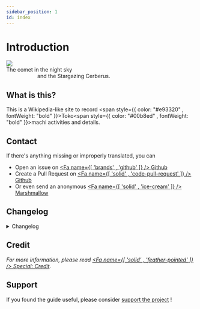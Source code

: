 ```yaml
---
sidebar_position: 1
id: index
---
```



# Introduction

<p style={{ textAlign: 'center', fontStyle: 'italic' }}>
  <img src={require('./intro.png').default} style={{ width: '10rem', height: '10rem' }} />
  <br />
  The comet in the night
  sky&nbsp;&nbsp;&nbsp;&nbsp;&nbsp;&nbsp;&nbsp;&nbsp;&nbsp;&nbsp;&nbsp;&nbsp;&nbsp;&nbsp;&nbsp;&nbsp;&nbsp;&nbsp;&nbsp;&nbsp;&nbsp;
  <br />
  &nbsp;&nbsp;&nbsp;&nbsp;&nbsp;&nbsp;&nbsp;&nbsp;&nbsp;&nbsp;&nbsp;&nbsp;&nbsp;&nbsp;&nbsp;&nbsp;&nbsp;&nbsp;&nbsp;&nbsp;&nbsp;and
  the Stargazing Cerberus.
</p>

## What is this?

This is a Wikipedia-like site to record <span style={{ color: "#e93320" , fontWeight: "bold" }}>Toko</span><span style={{ color: "#00b8ed" , fontWeight: "bold" }}>machi</span> activities and details.

## Contact

If there's anything missing or improperly translated, you can

- Open an issue on [<Fa name={[ 'brands' , 'github' ]} /> Github](https://github.com/aozaki-kuro/suisei-toko-history/issues/new)
- Create a Pull Request on [<Fa name={[ 'solid' , 'code-pull-request' ]} /> Github](https://github.com/aozaki-kuro/suisei-toko-history)
- Or even send an anonymous [<Fa name={[ 'solid' , 'ice-cream' ]} /> Marshmallow](https://marshmallow-qa.com/aozaki__)

## Changelog

<details> <summary>Changelog</summary>

2022-02-14

- Search system switched to Algolia
- Fixed several routings

2022-02-12

- Timeline: 2019 and 2020 completed
- Topics: Inui 1st Solo Live done

2022-02-09

- Initial
- Several post updated
- i18n, `zh`, `zh-TW` and `ja` would be added later on

</details>

## Credit

_For more information, please read [<Fa name={[ 'solid' , 'feather-pointed' ]} /> Special: Credit](/special/credit)._

## Support

If you found the guide useful, please consider [support the project](https://ko-fi.com/F1F46CGFC) !
